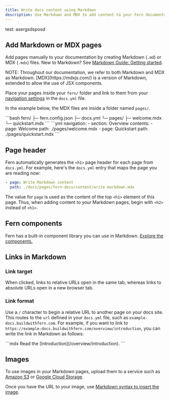---
title: Write docs content using Markdown
description: Use Markdown and MDX to add content to your Fern documentation site, including Fern's built-in component library.
---

test: asergsdsposd

## Add Markdown or MDX pages

Add pages manually to your documentation by creating Markdown (`.md`) or MDX (`.mdx`) files. New to Markdown? See [Markdown Guide: Getting started](https://www.markdownguide.org/getting-started/).

<Note>
  NOTE: Throughout our documentation, we refer to both Markdown and MDX as
  Markdown. [MDX](https://mdxjs.com/) is a version of Markdown, extended to allow
  the use of JSX components.
</Note>

Place your pages inside your `fern/` folder and link to them from your [navigation settings](/docs/config/navigation) in the `docs.yml` file.

In the example below, the MDX files are inside a folder named `pages/`.

<CodeBlock title='Example folder structure'>
  ```bash fern/ ├─ fern.config.json ├─ docs.yml └─ pages/ ├─ welcome.mdx └─
  quickstart.mdx ```
</CodeBlock>

<CodeBlock title='docs.yml'>
  ```yml navigation: - section: Overview contents: - page: Welcome path:
  ./pages/welcome.mdx - page: Quickstart path: ./pages/quickstart.mdx ```
</CodeBlock>

## Page header

Fern automatically generates the `<h1>` page header for each page from `docs.yml`. For example, here's the `docs.yml` entry that maps the page you are reading now:

```yml
- page: Write Markdown content
  path: ./docs/pages/fern-docs/content/write-markdown.mdx
```

The value for `page` is used as the content of the top `<h1>` element of this page. Thus, when adding content to your Markdown pages, begin with `<h2>` instead of `<h1>`.

## Fern components

Fern has a built-in component library you can use in Markdown. [Explore the components.](/docs/components)

## Links in Markdown

### Link target

When clicked, links to relative URLs open in the same tab, whereas links to absolute URLs open in a new browser tab.

### Link format

Use a `/` character to begin a relative URL to another page on your docs site. This routes to the `url` defined in your `docs.yml` file, such as `example-docs.buildwithfern.com`. For example, if you want to link to `https://example-docs.buildwithfern.com/overview/introduction`, you can write the link in Markdown as follows:

<CodeBlock title='Relative link example'>
  ```mdx Read the [Introduction](/overview/introduction). ```
</CodeBlock>

## Images

To use images in your Markdown pages, upload them to a service such as [Amazon S3](https://aws.amazon.com/media-sharing/) or [Google Cloud Storage](https://cloud.google.com/storage).

Once you have the URL to your image, use [Markdown syntax to insert the image](https://www.markdownguide.org/basic-syntax/#images-1).
